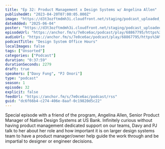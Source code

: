 ```yaml
---
title: "Ep 32: Product Management x Design Systems w/ Angelina Allen"
publishedAt: "2023-04-20T07:00:05.000Z"
image: "https://d3t3ozftmdmh3i.cloudfront.net/staging/podcast_uploaded_nologo/21047747/21047747-1699427880984-48d6ab24edbb5.jpg"
dateAdded: "2025-06-04"
poster: "https://d3t3ozftmdmh3i.cloudfront.net/staging/podcast_uploaded_nologo/21047747/21047747-1699427880984-48d6ab24edbb5.jpg"
episodeUrl: "https://anchor.fm/s/7e0ce6ac/podcast/play/68867795/https%3A%2F%2Fd3ctxlq1ktw2nl.cloudfront.net%2Fstaging%2F2023-3-18%2F324717220-44100-2-88a6febcbf099.m4a"
audioUrl: "https://anchor.fm/s/7e0ce6ac/podcast/play/68867795/https%3A%2F%2Fd3ctxlq1ktw2nl.cloudfront.net%2Fstaging%2F2023-3-18%2F324717220-44100-2-88a6febcbf099.m4a"
podcastTitle: "Design System Office Hours"
localImages: false
tags: ["Unsorted"]
categories: ["Podcast"]
duration: "0:37:59"
durationSeconds: 2279
draft: true
speakers: ["Davy Fung", "PJ Onori"]
type: "podcast"
season: 1
episode: 32
explicit: false
feedUrl: "https://anchor.fm/s/7e0ce6ac/podcast/rss"
guid: "dc6f66b4-c274-406e-8aaf-0c19820d5c22"
---
```

Special episode with a friend of the program, Angelina Allen, Senior Product Manager of Native Design Systems at US Bank. Infinitely curious without having product management dedicated support on our teams, Davy and PJ talk to her about her role and how important it is on larger design systems team to have a product manager/owner help guide the work through and be impartial to designer or engineer decisions.
